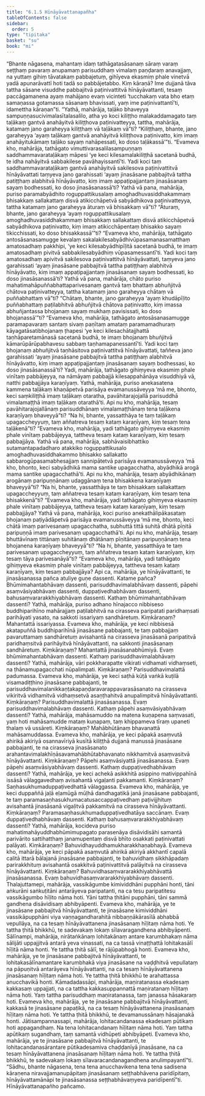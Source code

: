 ```yaml
---
title: "6.1.5 Hīnāyāvattanapañha"
tableOfContents: false
sidebar:
  order: 5
type: "tipitaka"
basket: "su"
book: "mi"
---
```



<DynamicBreadcrumb />

<Division number="175" book="mi">

<Paragraph number="1101" book="mi">
“Bhante nāgasena, mahantaṃ idaṃ tathāgatasāsanaṃ sāraṃ varaṃ seṭṭhaṃ pavaraṃ anupamaṃ parisuddhaṃ vimalaṃ paṇḍaraṃ anavajjaṃ, na yuttaṃ gihiṃ tāvatakaṃ pabbajetuṃ, gihīyeva ekasmiṃ phale vinetvā yadā apunarāvattī hoti tadā so pabbājetabbo. Kiṃ kāraṇā? Ime dujjanā tāva tattha sāsane visuddhe pabbajitvā paṭinivattitvā hīnāyāvattanti, tesaṃ paccāgamanena ayaṃ mahājano evaṃ vicinteti ‘tucchakaṃ vata bho etaṃ samaṇassa gotamassa sāsanaṃ bhavissati, yaṃ ime paṭinivattantī’ti, idamettha kāraṇan”ti.
</Paragraph>

<Paragraph number="1102" book="mi">
“Yathā, mahārāja, taḷāko bhaveyya sampuṇṇasucivimalasītalasalilo, atha yo koci kiliṭṭho malakaddamagato taṃ taḷākaṃ gantvā anahāyitvā kiliṭṭhova paṭinivatteyya, tattha, mahārāja, katamaṃ jano garaheyya kiliṭṭhaṃ vā taḷākaṃ vā”ti? “Kiliṭṭhaṃ, bhante, jano garaheyya ‘ayaṃ taḷākaṃ gantvā anahāyitvā kiliṭṭhova paṭinivatto, kiṃ imaṃ anahāyitukāmaṃ taḷāko sayaṃ nahāpessati, ko doso taḷākassā’”ti. “Evameva kho, mahārāja, tathāgato vimuttivarasalilasampuṇṇaṃ saddhammavarataḷākaṃ māpesi ‘ye keci kilesamalakiliṭṭhā sacetanā budhā, te idha nahāyitvā sabbakilese pavāhayissantī’ti. Yadi koci taṃ saddhammavarataḷākaṃ gantvā anahāyitvā sakilesova paṭinivattitvā hīnāyāvattati taṃyeva jano garahissati ‘ayaṃ jinasāsane pabbajitvā tattha patiṭṭhaṃ alabhitvā hīnāyāvatto, kiṃ imaṃ appaṭipajjantaṃ jinasāsanaṃ sayaṃ bodhessati, ko doso jinasāsanassā’ti?
</Paragraph>

<Paragraph number="1103" book="mi">
Yathā vā pana, mahārāja, puriso paramabyādhito roguppattikusalaṃ amoghadhuvasiddhakammaṃ bhisakkaṃ sallakattaṃ disvā atikicchāpetvā sabyādhikova paṭinivatteyya, tattha katamaṃ jano garaheyya āturaṃ vā bhisakkaṃ vā”ti? “Āturaṃ, bhante, jano garaheyya ‘ayaṃ roguppattikusalaṃ amoghadhuvasiddhakammaṃ bhisakkaṃ sallakattaṃ disvā atikicchāpetvā sabyādhikova paṭinivatto, kiṃ imaṃ atikicchāpentaṃ bhisakko sayaṃ tikicchissati, ko doso bhisakkassā’”ti? “Evameva kho, mahārāja, tathāgato antosāsanasamugge kevalaṃ sakalakilesabyādhivūpasamanasamatthaṃ amatosadhaṃ pakkhipi, ‘ye keci kilesabyādhipīḷitā sacetanā budhā, te imaṃ amatosadhaṃ pivitvā sabbakilesabyādhiṃ vūpasamessantī’ti. Yadi koci taṃ amatosadhaṃ apivitvā sakilesova paṭinivattitvā hīnāyāvattati, taṃyeva jano garahissati ‘ayaṃ jinasāsane pabbajitvā tattha patiṭṭhaṃ alabhitvā hīnāyāvatto, kiṃ imaṃ appaṭipajjantaṃ jinasāsanaṃ sayaṃ bodhessati, ko doso jinasāsanassā’ti?
</Paragraph>

<Paragraph number="1104" book="mi">
Yathā vā pana, mahārāja, chāto puriso mahatimahāpuññabhattaparivesanaṃ gantvā taṃ bhattaṃ abhuñjitvā chātova paṭinivatteyya, tattha katamaṃ jano garaheyya chātaṃ vā puññabhattaṃ vā”ti? “Chātaṃ, bhante, jano garaheyya ‘ayaṃ khudāpīḷito puññabhattaṃ paṭilabhitvā abhuñjitvā chātova paṭinivatto, kiṃ imassa abhuñjantassa bhojanaṃ sayaṃ mukhaṃ pavisissati, ko doso bhojanassā’”ti? “Evameva kho, mahārāja, tathāgato antosāsanasamugge paramapavaraṃ santaṃ sivaṃ paṇītaṃ amataṃ paramamadhuraṃ kāyagatāsatibhojanaṃ ṭhapesi ‘ye keci kilesachātajjhattā taṇhāparetamānasā sacetanā budhā, te imaṃ bhojanaṃ bhuñjitvā kāmarūpārūpabhavesu sabbaṃ taṇhamapanessantī’ti. Yadi koci taṃ bhojanaṃ abhuñjitvā taṇhāsitova paṭinivattitvā hīnāyāvattati, taññeva jano garahissati ‘ayaṃ jinasāsane pabbajitvā tattha patiṭṭhaṃ alabhitvā hīnāyāvatto, kiṃ imaṃ appaṭipajjantaṃ jinasāsanaṃ sayaṃ bodhessasi, ko doso jinasāsanassā’ti?
</Paragraph>

<Paragraph number="1105" book="mi">
Yadi, mahārāja, tathāgato gihiṃyeva ekasmiṃ phale vinītaṃ pabbājeyya, na nāmāyaṃ pabbajjā kilesappahānāya visuddhiyā vā, natthi pabbajjāya karaṇīyaṃ. Yathā, mahārāja, puriso anekasatena kammena taḷākaṃ khaṇāpetvā parisāya evamanussāveyya ‘mā me, bhonto, keci saṃkiliṭṭhā imaṃ taḷākaṃ otaratha, pavāhitarajojallā parisuddhā vimalamaṭṭhā imaṃ taḷākaṃ otarathā’ti. Api nu kho, mahārāja, tesaṃ pavāhitarajojallānaṃ parisuddhānaṃ vimalamaṭṭhānaṃ tena taḷākena karaṇīyaṃ bhaveyyā”ti? “Na hi, bhante, yassatthāya te taṃ taḷākaṃ upagaccheyyuṃ, taṃ aññatreva tesaṃ kataṃ karaṇīyaṃ, kiṃ tesaṃ tena taḷākenā”ti? “Evameva kho, mahārāja, yadi tathāgato gihiṃyeva ekasmiṃ phale vinītaṃ pabbājeyya, tattheva tesaṃ kataṃ karaṇīyaṃ, kiṃ tesaṃ pabbajjāya.
</Paragraph>

<Paragraph number="1106" book="mi">
Yathā vā pana, mahārāja, sabhāvaisibhattiko sutamantapadadharo atakkiko roguppattikusalo amoghadhuvasiddhakammo bhisakko sallakatto sabbarogūpasamabhesajjaṃ sannipātetvā parisāya evamanussāveyya ‘mā kho, bhonto, keci sabyādhikā mama santike upagacchatha, abyādhikā arogā mama santike upagacchathā’ti. Api nu kho, mahārāja, tesaṃ abyādhikānaṃ arogānaṃ paripuṇṇānaṃ udaggānaṃ tena bhisakkena karaṇīyaṃ bhaveyyā”ti? “Na hi, bhante, yassatthāya te taṃ bhisakkaṃ sallakattaṃ upagaccheyyuṃ, taṃ aññatreva tesaṃ kataṃ karaṇīyaṃ, kiṃ tesaṃ tena bhisakkenā”ti? “Evameva kho, mahārāja, yadi tathāgato gihiṃyeva ekasmiṃ phale vinītaṃ pabbājeyya, tattheva tesaṃ kataṃ karaṇīyaṃ, kiṃ tesaṃ pabbajjāya?
</Paragraph>

<Paragraph number="1107" book="mi">
Yathā vā pana, mahārāja, koci puriso anekathālipākasataṃ bhojanaṃ paṭiyādāpetvā parisāya evamanussāveyya ‘mā me, bhonto, keci chātā imaṃ parivesanaṃ upagacchatha, subhuttā tittā suhitā dhātā pīṇitā paripuṇṇā imaṃ parivesanaṃ upagacchathā’ti. Api nu kho, mahārāja, tesaṃ bhuttāvīnaṃ tittānaṃ suhitānaṃ dhātānaṃ pīṇitānaṃ paripuṇṇānaṃ tena bhojanena karaṇīyaṃ bhaveyyā”ti? “Na hi, bhante, yassatthāya te taṃ parivesanaṃ upagaccheyyuṃ, taṃ aññatreva tesaṃ kataṃ karaṇīyaṃ, kiṃ tesaṃ tāya parivesanāyā”ti? “Evameva kho, mahārāja, yadi tathāgato gihiṃyeva ekasmiṃ phale vinītaṃ pabbājeyya, tattheva tesaṃ kataṃ karaṇīyaṃ, kiṃ tesaṃ pabbajjāya?
</Paragraph>

<Paragraph number="1108" book="mi">
Api ca, mahārāja, ye hīnāyāvattanti, te jinasāsanassa pañca atuliye guṇe dassenti. Katame pañca? Bhūmimahantabhāvaṃ dassenti, parisuddhavimalabhāvaṃ dassenti, pāpehi asaṃvāsiyabhāvaṃ dassenti, duppaṭivedhabhāvaṃ dassenti, bahusaṃvararakkhiyabhāvaṃ dassenti.
</Paragraph>

<Paragraph number="1109" book="mi">
Kathaṃ bhūmimahantabhāvaṃ dassenti? Yathā, mahārāja, puriso adhano hīnajacco nibbiseso buddhiparihīno mahārajjaṃ paṭilabhitvā na cirasseva paripatati paridhaṃsati parihāyati yasato, na sakkoti issariyaṃ sandhāretuṃ. Kiṃkāraṇaṃ? Mahantattā issariyassa. Evameva kho, mahārāja, ye keci nibbisesā akatapuññā buddhiparihīnā jinasāsane pabbajanti, te taṃ pabbajjaṃ pavaruttamaṃ sandhāretuṃ avisahantā na cirasseva jinasāsanā paripatitvā paridhaṃsitvā parihāyitvā hīnāyāvattanti, na sakkonti jinasāsanaṃ sandhāretuṃ. Kiṃkāraṇaṃ? Mahantattā jinasāsanabhūmiyā. Evaṃ bhūmimahantabhāvaṃ dassenti.
</Paragraph>

<Paragraph number="1110" book="mi">
Kathaṃ parisuddhavimalabhāvaṃ dassenti? Yathā, mahārāja, vāri pokkharapatte vikirati vidhamati vidhaṃseti, na ṭhānamupagacchati nūpalimpati. Kiṃkāraṇaṃ? Parisuddhavimalattā padumassa. Evameva kho, mahārāja, ye keci saṭhā kūṭā vaṅkā kuṭilā visamadiṭṭhino jinasāsane pabbajanti, te parisuddhavimalanikkaṇṭakapaṇḍaravarappavarasāsanato na cirasseva vikiritvā vidhamitvā vidhaṃsetvā asaṇṭhahitvā anupalimpitvā hīnāyāvattanti. Kiṃkāraṇaṃ? Parisuddhavimalattā jinasāsanassa. Evaṃ parisuddhavimalabhāvaṃ dassenti.
</Paragraph>

<Paragraph number="1111" book="mi">
Kathaṃ pāpehi asaṃvāsiyabhāvaṃ dassenti? Yathā, mahārāja, mahāsamuddo na matena kuṇapena saṃvasati, yaṃ hoti mahāsamudde mataṃ kuṇapaṃ, taṃ khippameva tīraṃ upaneti thalaṃ vā ussāreti. Kiṃkāraṇaṃ? Mahābhūtānaṃ bhavanattā mahāsamuddassa. Evameva kho, mahārāja, ye keci pāpakā asaṃvutā ahirikā akiriyā osannavīriyā kusītā kiliṭṭhā dujjanā manussā jinasāsane pabbajanti, te na cirasseva jinasāsanato arahantavimalakhīṇāsavamahābhūtabhavanato nikkhamitvā asaṃvasitvā hīnāyāvattanti. Kiṃkāraṇaṃ? Pāpehi asaṃvāsiyattā jinasāsanassa. Evaṃ pāpehi asaṃvāsiyabhāvaṃ dassenti.
</Paragraph>

<Paragraph number="1112" book="mi">
Kathaṃ duppaṭivedhabhāvaṃ dassenti? Yathā, mahārāja, ye keci achekā asikkhitā asippino mativippahīnā issāsā vālaggavedhaṃ avisahantā vigaḷanti pakkamanti. Kiṃkāraṇaṃ? Saṇhasukhumaduppaṭivedhattā vālaggassa. Evameva kho, mahārāja, ye keci duppaññā jaḷā eḷamūgā mūḷhā dandhagatikā janā jinasāsane pabbajanti, te taṃ paramasaṇhasukhumacatusaccappaṭivedhaṃ paṭivijjhituṃ avisahantā jinasāsanā vigaḷitvā pakkamitvā na cirasseva hīnāyāvattanti. Kiṃkāraṇaṃ? Paramasaṇhasukhumaduppaṭivedhatāya saccānaṃ. Evaṃ duppaṭivedhabhāvaṃ dassenti.
</Paragraph>

<Paragraph number="1113" book="mi">
Kathaṃ bahusaṃvararakkhiyabhāvaṃ dassenti? Yathā, mahārāja, kocideva puriso mahatimahāyuddhabhūmimupagato parasenāya disāvidisāhi samantā parivārito sattihatthaṃ janamupentaṃ disvā bhīto osakkati paṭinivattati palāyati. Kiṃkāraṇaṃ? Bahuvidhayuddhamukharakkhaṇabhayā. Evameva kho, mahārāja, ye keci pāpakā asaṃvutā ahirikā akiriyā akkhantī capalā calitā ittarā bālajanā jinasāsane pabbajanti, te bahuvidhaṃ sikkhāpadaṃ parirakkhituṃ avisahantā osakkitvā paṭinivattitvā palāyitvā na cirasseva hīnāyāvattanti. Kiṃkāraṇaṃ? Bahuvidhasaṃvararakkhiyabhāvattā jinasāsanassa. Evaṃ bahuvidhasaṃvararakkhiyabhāvaṃ dassenti.
</Paragraph>

<Paragraph number="1114" book="mi">
Thalajuttamepi, mahārāja, vassikāgumbe kimividdhāni pupphāni honti, tāni aṅkurāni saṅkuṭitāni antarāyeva paripatanti, na ca tesu paripatitesu vassikāgumbo hīḷito nāma hoti. Yāni tattha ṭhitāni pupphāni, tāni sammā gandhena disāvidisaṃ abhibyāpenti. Evameva kho, mahārāja, ye te jinasāsane pabbajitvā hīnāyāvattanti, te jinasāsane kimividdhāni vassikāpupphāni viya vaṇṇagandharahitā nibbaṇṇākārasīlā abhabbā vepullāya, na ca tesaṃ hīnāyāvattanena jinasāsanaṃ hīḷitaṃ nāma hoti. Ye tattha ṭhitā bhikkhū, te sadevakaṃ lokaṃ sīlavaragandhena abhibyāpenti.
</Paragraph>

<Paragraph number="1115" book="mi">
Sālīnampi, mahārāja, nirātaṅkānaṃ lohitakānaṃ antare karumbhakaṃ nāma sālijāti uppajjitvā antarā yeva vinassati, na ca tassā vinaṭṭhattā lohitakasālī hīḷitā nāma honti. Ye tattha ṭhitā sālī, te rājūpabhogā honti. Evameva kho, mahārāja, ye te jinasāsane pabbajitvā hīnāyāvattanti, te lohitakasālīnamantare karumbhakā viya jinasāsane na vaḍḍhitvā vepullataṃ na pāpuṇitvā antarāyeva hīnāyāvattanti, na ca tesaṃ hīnāyāvattanena jinasāsanaṃ hīḷitaṃ nāma hoti. Ye tattha ṭhitā bhikkhū te arahattassa anucchavikā honti.
</Paragraph>

<Paragraph number="1116" book="mi">
Kāmadadassāpi, mahārāja, maṇiratanassa ekadesaṃ kakkasaṃ uppajjati, na ca tattha kakkasuppannattā maṇiratanaṃ hīḷitaṃ nāma hoti. Yaṃ tattha parisuddhaṃ maṇiratanassa, taṃ janassa hāsakaraṃ hoti. Evameva kho, mahārāja, ye te jinasāsane pabbajitvā hīnāyāvattanti, kakkasā te jinasāsane papaṭikā, na ca tesaṃ hīnāyāvattanena jinasāsanaṃ hīḷitaṃ nāma hoti. Ye tattha ṭhitā bhikkhū, te devamanussānaṃ hāsajanakā honti.
</Paragraph>

<Paragraph number="1117" book="mi">
Jātisampannassapi, mahārāja, lohitacandanassa ekadesaṃ pūtikaṃ hoti appagandhaṃ. Na tena lohitacandanaṃ hīḷitaṃ nāma hoti. Yaṃ tattha apūtikaṃ sugandhaṃ, taṃ samantā vidhūpeti abhibyāpeti. Evameva kho, mahārāja, ye te jinasāsane pabbajitvā hīnāyāvattanti, te lohitacandanasārantare pūtikadesamiva chaḍḍanīyā jinasāsane, na ca tesaṃ hīnāyāvattanena jinasāsanaṃ hīḷitaṃ nāma hoti. Ye tattha ṭhitā bhikkhū, te sadevakaṃ lokaṃ sīlavaracandanagandhena anulimpayantī”ti.
</Paragraph>

<Paragraph number="1118" book="mi">
“Sādhu, bhante nāgasena, tena tena anucchavikena tena tena sadisena kāraṇena niravajjamanupāpitaṃ jinasāsanaṃ seṭṭhabhāvena paridīpitaṃ, hīnāyāvattamānāpi te jinasāsanassa seṭṭhabhāvaṃyeva paridīpentī”ti.

</Paragraph>
</Division>

<Paragraph number="1119" type="center" book="mi">
Hīnāyāvattanapañho pañcamo.
</Paragraph>